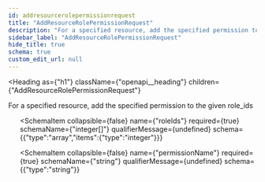 ```yaml
---
id: addresourcerolepermissionrequest
title: "AddResourceRolePermissionRequest"
description: "For a specified resource, add the specified permission to the given role_ids"
sidebar_label: "AddResourceRolePermissionRequest"
hide_title: true
schema: true
custom_edit_url: null
---
```



<Heading
  as={"h1"}
  className={"openapi__heading"}
  children={"AddResourceRolePermissionRequest"}
>
</Heading>



For a specified resource, add the specified permission to the given role_ids

<ul>
  <SchemaItem
    collapsible={false}
    name={"resourceName"}
    required={true}
    schemaName={"string"}
    qualifierMessage={undefined}
    schema={{"type":"string"}}
  >
    
  </SchemaItem><SchemaItem
    collapsible={false}
    name={"roleIds"}
    required={true}
    schemaName={"integer[]"}
    qualifierMessage={undefined}
    schema={{"type":"array","items":{"type":"integer"}}}
  >
    
  </SchemaItem><SchemaItem
    collapsible={false}
    name={"permissionName"}
    required={true}
    schemaName={"string"}
    qualifierMessage={undefined}
    schema={{"type":"string"}}
  >
    
  </SchemaItem>
</ul>
            